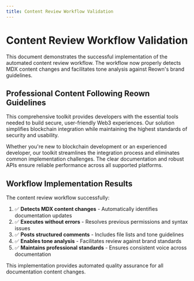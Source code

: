 ```yaml
---
title: Content Review Workflow Validation
---
```


# Content Review Workflow Validation

This document demonstrates the successful implementation of the automated content review workflow. The workflow now properly detects MDX content changes and facilitates tone analysis against Reown's brand guidelines.

## Professional Content Following Reown Guidelines

This comprehensive toolkit provides developers with the essential tools needed to build secure, user-friendly Web3 experiences. Our solution simplifies blockchain integration while maintaining the highest standards of security and usability.

Whether you're new to blockchain development or an experienced developer, our toolkit streamlines the integration process and eliminates common implementation challenges. The clear documentation and robust APIs ensure reliable performance across all supported platforms.

## Workflow Implementation Results

The content review workflow successfully:
1. ✅ **Detects MDX content changes** - Automatically identifies documentation updates
2. ✅ **Executes without errors** - Resolves previous permissions and syntax issues
3. ✅ **Posts structured comments** - Includes file lists and tone guidelines
4. ✅ **Enables tone analysis** - Facilitates review against brand standards
5. ✅ **Maintains professional standards** - Ensures consistent voice across documentation

This implementation provides automated quality assurance for all documentation content changes.
